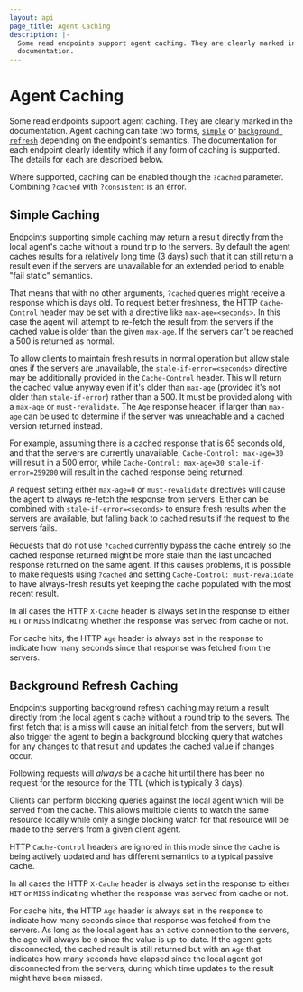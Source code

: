```yaml
---
layout: api
page_title: Agent Caching
description: |-
  Some read endpoints support agent caching. They are clearly marked in the
  documentation.
---
```


# Agent Caching

Some read endpoints support agent caching. They are clearly marked in the
documentation. Agent caching can take two forms, [`simple`](#simple-caching) or
[`background refresh`](#background-refresh-caching) depending on the endpoint's
semantics. The documentation for each endpoint clearly identify which if any
form of caching is supported. The details for each are described below.

Where supported, caching can be enabled though the `?cached` parameter.
Combining `?cached` with `?consistent` is an error.

## Simple Caching

Endpoints supporting simple caching may return a result directly from the local
agent's cache without a round trip to the servers. By default the agent caches
results for a relatively long time (3 days) such that it can still return a
result even if the servers are unavailable for an extended period to enable
"fail static" semantics.

That means that with no other arguments, `?cached` queries might receive a
response which is days old. To request better freshness, the HTTP
`Cache-Control` header may be set with a directive like `max-age=<seconds>`. In
this case the agent will attempt to re-fetch the result from the servers if the
cached value is older than the given `max-age`. If the servers can't be reached
a 500 is returned as normal.

To allow clients to maintain fresh results in normal operation but allow stale
ones if the servers are unavailable, the `stale-if-error=<seconds>` directive
may be additionally provided in the `Cache-Control` header. This will return the
cached value anyway even if it's older than `max-age` (provided it's not older
than `stale-if-error`) rather than a 500. It must be provided along with a
`max-age` or `must-revalidate`. The `Age` response header, if larger than
`max-age` can be used to determine if the server was unreachable and a cached
version returned instead.

For example, assuming there is a cached response that is 65 seconds old, and
that the servers are currently unavailable, `Cache-Control: max-age=30` will
result in a 500 error, while `Cache-Control: max-age=30 stale-if-error=259200`
will result in the cached response being returned.

A request setting either `max-age=0` or `must-revalidate` directives will cause
the agent to always re-fetch the response from servers. Either can be combined
with `stale-if-error=<seconds>` to ensure fresh results when the servers are
available, but falling back to cached results if the request to the servers
fails.

Requests that do not use `?cached` currently bypass the cache entirely so the
cached response returned might be more stale than the last uncached response
returned on the same agent. If this causes problems, it is possible to make
requests using `?cached` and setting `Cache-Control: must-revalidate` to have
always-fresh results yet keeping the cache populated with the most recent
result.

In all cases the HTTP `X-Cache` header is always set in the response to either
`HIT` or `MISS` indicating whether the response was served from cache or not.

For cache hits, the HTTP `Age` header is always set in the response to indicate
how many seconds since that response was fetched from the servers.

## Background Refresh Caching

Endpoints supporting background refresh caching may return a result directly
from the local agent's cache without a round trip to the severs. The first fetch
that is a miss will cause an initial fetch from the servers, but will also
trigger the agent to begin a background blocking query that watches for any
changes to that result and updates the cached value if changes occur.

Following requests will _always_ be a cache hit until there has been no request
for the resource for the TTL (which is typically 3 days).

Clients can perform blocking queries against the local agent which will be
served from the cache. This allows multiple clients to watch the same resource
locally while only a single blocking watch for that resource will be made to the
servers from a given client agent.

HTTP `Cache-Control` headers are ignored in this mode since the cache is being
actively updated and has different semantics to a typical passive cache.

In all cases the HTTP `X-Cache` header is always set in the response to either
`HIT` or `MISS` indicating whether the response was served from cache or not.

For cache hits, the HTTP `Age` header is always set in the response to indicate
how many seconds since that response was fetched from the servers. As long as
the local agent has an active connection to the servers, the age will always be
`0` since the value is up-to-date. If the agent gets disconnected, the cached
result is still returned but with an `Age` that indicates how many seconds have
elapsed since the local agent got disconnected from the servers, during which
time updates to the result might have been missed.
